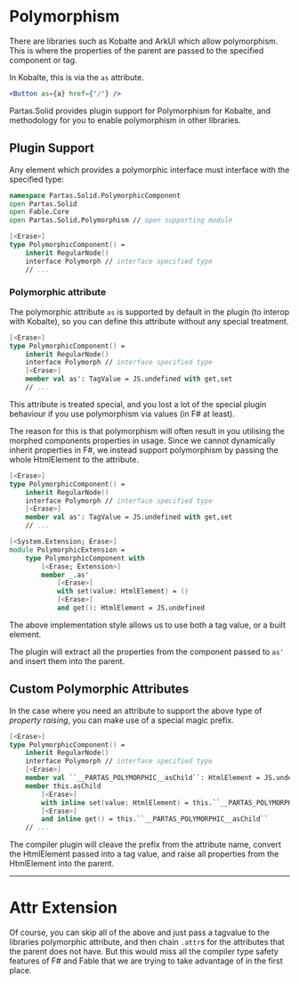 # Polymorphism

There are libraries such as Kobalte and ArkUI which allow polymorphism. This is where the properties of the parent are passed to the specified component or tag.

In Kobalte, this is via the `as` attribute.

```jsx
<Button as={a} href={"/"} />
```

Partas.Solid provides plugin support for Polymorphism for Kobalte, and methodology for you to enable polymorphism in other libraries.

## Plugin Support

Any element which provides a polymorphic interface must interface with the specified type:

```fsharp "Partas.Solid.Polymorphism" "interface Polymorph"
namespace Partas.Solid.PolymorphicComponent
open Partas.Solid
open Fable.Core
open Partas.Solid.Polymorphism // open supporting module

[<Erase>]
type PolymorphicComponent() =
    inherit RegularNode()
    interface Polymorph // interface specified type
    // ...
```

### Polymorphic attribute

The polymorphic attribute `as` is supported by default in the plugin (to interop with Kobalte), so you can define this attribute without any special treatment.

```fsharp title="Polymorphism by tag value"
[<Erase>]
type PolymorphicComponent() =
    inherit RegularNode()
    interface Polymorph // interface specified type
    [<Erase>]
    member val as': TagValue = JS.undefined with get,set
    // ...
```

This attribute is treated special, and you lost a lot of the special plugin behaviour if you use polymorphism via values (in F# at least).

The reason for this is that polymorphism will often result in you utilising the morphed components properties in usage. Since we cannot dynamically inherit properties in F#, we instead support polymorphism by passing the whole HtmlElement to the attribute.

```fsharp title="Dual polymorphism support"
[<Erase>]
type PolymorphicComponent() =
    inherit RegularNode()
    interface Polymorph // interface specified type
    [<Erase>]
    member val as': TagValue = JS.undefined with get,set
    // ...

[<System.Extension; Erase>]
module PolymorphicExtension =
    type PolymorphicComponent with
        [<Erase; Extension>]
        member _.as'
            [<Erase>]
            with set(value: HtmlElement) = ()
            [<Erase>]
            and get(): HtmlElement = JS.undefined
```

The above implementation style allows us to use both a tag value, or a built element.

The plugin will extract all the properties from the component passed to `as'` and insert them into the parent.

## Custom Polymorphic Attributes

In the case where you need an attribute to support the above type of *property raising*, you can make use of a special magic prefix.

```fsharp title="Custom Polymorphic attributes" "__PARTAS_POLYMORPHIC__"
[<Erase>]
type PolymorphicComponent() =
    inherit RegularNode()
    interface Polymorph // interface specified type
    [<Erase>]
    member val ``__PARTAS_POLYMORPHIC__asChild``: HtmlElement = JS.undefined with get,set
    member this.asChild
        [<Erase>]
        with inline set(value: HtmlElement) = this.``__PARTAS_POLYMORPHIC__asChild`` <- value
        [<Erase>]
        and inline get() = this.``__PARTAS_POLYMORPHIC__asChild``
    // ...
```

The compiler plugin will cleave the prefix from the attribute name, convert the HtmlElement passed into a tag value, and raise all properties from the HtmlElement into the parent.

---

# Attr Extension

Of course, you can skip all of the above and just pass a tagvalue to the libraries polymorphic attribute, and then chain `.attr`s for the attributes that the parent does not have. But this would miss all the compiler type safety features of F# and Fable that we are trying to take advantage of in the first place.